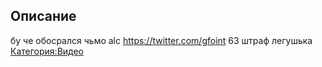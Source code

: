 
== Описание ==
бу че обосрался чьмо alc https://twitter.com/gfoint 63 штраф легушька
[[Категория:Видео]]